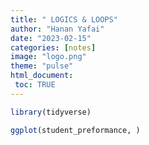```yaml
---
title: " LOGICS & LOOPS"
author: "Hanan Yafai"
date: "2023-02-15"
categories: [notes]
image: "logo.png"
theme: "pulse"
html_document:
 toc: TRUE
---
```


```r
library(tidyverse)

ggplot(student_preformance, )
```

